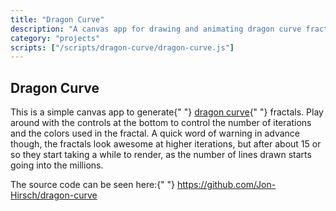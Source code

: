 ```yaml
---
title: "Dragon Curve"
description: "A canvas app for drawing and animating dragon curve fractals"
category: "projects"
scripts: ["/scripts/dragon-curve/dragon-curve.js"]
---
```


## Dragon Curve

<p>
  This is a simple canvas app to generate{" "}
  <a href="https://en.wikipedia.org/wiki/Dragon_curve">dragon curve</a>{" "}
  fractals. Play around with the controls at the bottom to control the number of
  iterations and the colors used in the fractal. A quick word of warning in
  advance though, the fractals look awesome at higher iterations, but after
  about 15 or so they start taking a while to render, as the number of lines
  drawn starts going into the millions.
  <p>
    The source code can be seen here:{" "}
    <a href="https://github.com/Jon-Hirsch/dragon-curve">
      https://github.com/Jon-Hirsch/dragon-curve
    </a>
  </p>
</p>

<div id="dragonCurveContainer" class="game-container"></div>
